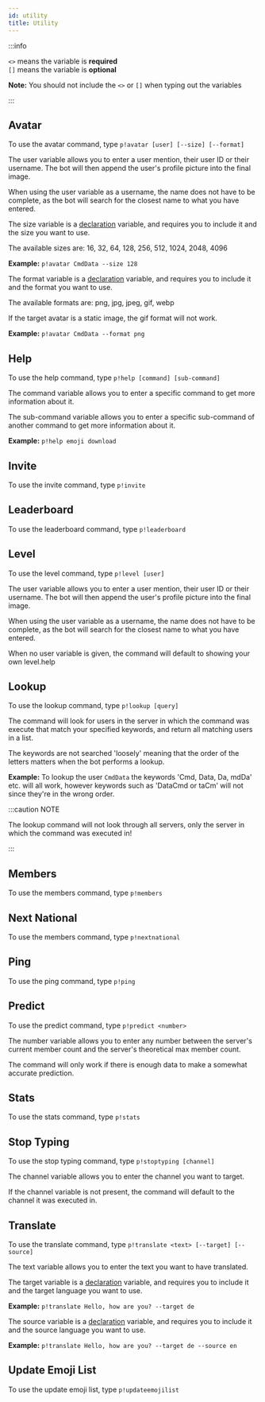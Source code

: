 ```yaml
---
id: utility
title: Utility
---
```


:::info

`<>` means the variable is **required**<br />
`[]` means the variable is **optional**

**Note:** You should not include the `<>` or `[]` when typing out the variables

:::

## Avatar

To use the avatar command, type `p!avatar [user] [--size] [--format]`

The user variable allows you to enter a user mention, their user ID or their username. The bot will then append the user's profile picture into the final image.

When using the user variable as a username, the name does not have to be complete, as the bot will search for the closest name to what you have entered.

The size variable is a <u>declaration</u> variable, and requires you to include it and the size you want to use.

The available sizes are: 16, 32, 64, 128, 256, 512, 1024, 2048, 4096

**Example:** `p!avatar CmdData --size 128`

The format variable is a <u>declaration</u> variable, and requires you to include it and the format you want to use.

The available formats are: png, jpg, jpeg, gif, webp

If the target avatar is a static image, the gif format will not work.

**Example:** `p!avatar CmdData --format png`

## Help

To use the help command, type `p!help [command] [sub-command]`

The command variable allows you to enter a specific command to get more information about it.

The sub-command variable allows you to enter a specific sub-command of another command to get more information about it.

**Example:** `p!help emoji download`

## Invite

To use the invite command, type `p!invite`

## Leaderboard

To use the leaderboard command, type `p!leaderboard`

## Level

To use the level command, type `p!level [user]`

The user variable allows you to enter a user mention, their user ID or their username. The bot will then append the user's profile picture into the final image.

When using the user variable as a username, the name does not have to be complete, as the bot will search for the closest name to what you have entered.

When no user variable is given, the command will default to showing your own level.help

## Lookup

To use the lookup command, type `p!lookup [query]`

The command will look for users in the server in which the command was execute that match your specified keywords, and return all matching users in a list.

The keywords are not searched 'loosely' meaning that the order of the letters matters when the bot performs a lookup.

**Example:** To lookup the user `CmdData` the keywords 'Cmd, Data, Da, mdDa' etc. will all work, however keywords such as 'DataCmd or taCm' will not since they're in the wrong order.

:::caution NOTE

The lookup command will not look through all servers, only the server in which the command was executed in!

:::

## Members

To use the members command, type `p!members`

## Next National

To use the members command, type `p!nextnational`

## Ping

To use the ping command, type `p!ping`

## Predict

To use the predict command, type `p!predict <number>`

The number variable allows you to enter any number between the server's current member count and the server's theoretical max member count.

The command will only work if there is enough data to make a somewhat accurate prediction.

## Stats

To use the stats command, type `p!stats`

## Stop Typing

To use the stop typing command, type `p!stoptyping [channel]`

The channel variable allows you to enter the channel you want to target.

If the channel variable is not present, the command will default to the channel it was executed in.

## Translate

To use the translate command, type `p!translate <text> [--target] [--source]`

The text variable allows you to enter the text you want to have translated.

The target variable is a <u>declaration</u> variable, and requires you to include it and the target language you want to use.

**Example:** `p!translate Hello, how are you? --target de`

The source variable is a <u>declaration</u> variable, and requires you to include it and the source language you want to use.

**Example:** `p!translate Hello, how are you? --target de --source en`

## Update Emoji List

To use the update emoji list, type `p!updateemojilist`
